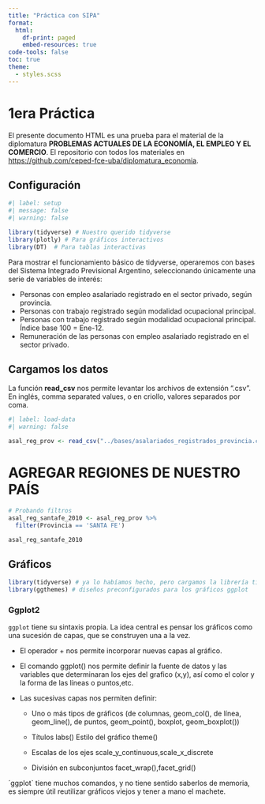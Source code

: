```yaml
---
title: "Práctica con SIPA"
format:
  html:
    df-print: paged
    embed-resources: true
code-tools: false
toc: true
theme: 
  - styles.scss
---
```


# 1era Práctica

El presente documento HTML es una prueba para el material de la diplomatura **PROBLEMAS ACTUALES DE LA ECONOMÍA, EL EMPLEO Y EL COMERCIO**. El repositorio con todos los materiales en <https://github.com/ceped-fce-uba/diplomatura_economia>.

## Configuración

```r
#| label: setup
#| message: false
#| warning: false

library(tidyverse) # Nuestro querido tidyverse
library(plotly) # Para gráficos interactivos
library(DT)  # Para tablas interactivas
```

Para mostrar el funcionamiento básico de tidyverse, operaremos con bases del Sistema Integrado Previsional Argentino, seleccionando únicamente una serie de variables de interés:

-   Personas con empleo asalariado registrado en el sector privado, según provincia.
-   Personas con trabajo registrado según modalidad ocupacional principal.
-   Personas con trabajo registrado según modalidad ocupacional principal. Índice base 100 = Ene-12.
-   Remuneración de las personas con empleo asalariado registrado en el sector privado.

## Cargamos los datos

La función **read_csv** nos permite levantar los archivos de extensión ".csv". En inglés, comma separated values, o en criollo, valores separados por coma.

```r
#| label: load-data
#| warning: false

asal_reg_prov <- read_csv("../bases/asalariados_registrados_provincia.csv")
```

# AGREGAR REGIONES DE NUESTRO PAÍS

```r
# Probando filtros
asal_reg_santafe_2010 <- asal_reg_prov %>% 
  filter(Provincia == 'SANTA FE')

asal_reg_santafe_2010
```

## Gráficos

```r
library(tidyverse) # ya lo habíamos hecho, pero cargamos la librería tidyverse (que incorpora ggplot)
library(ggthemes) # diseños preconfigurados para los gráficos ggplot
```

### Ggplot2

`ggplot` tiene su sintaxis propia. La idea central es pensar los gráficos como una sucesión de capas, que se construyen una a la vez.

-   El operador + nos permite incorporar nuevas capas al gráfico.

-   El comando ggplot() nos permite definir la fuente de datos y las variables que determinaran los ejes del grafico (x,y), así como el color y la forma de las líneas o puntos,etc.

-   Las sucesivas capas nos permiten definir:

    -   Uno o más tipos de gráficos (de columnas, geom_col(), de línea, geom_line(), de puntos, geom_point(), boxplot, geom_boxplot())

    -   Títulos labs() Estilo del gráfico theme()

    -   Escalas de los ejes scale_y_continuous,scale_x_discrete

    -   División en subconjuntos facet_wrap(),facet_grid()

´ggplot\` tiene muchos comandos, y no tiene sentido saberlos de memoria, es siempre útil reutilizar gráficos viejos y tener a mano el machete.
